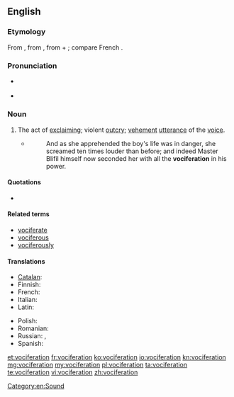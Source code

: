{{was wotd|2010|January|1}}
{{also|vocifération}}
==English==

===Etymology===
From {{etyl|la}} {{term|vociferatio|vōciferātiō|lang=la}}, from {{term|vociferor|vōciferor|shout|lang=la}}, from {{term|vox|vōx|voice|lang=la}} + {{term|fero|ferō|carry|lang=la}}; compare French {{term|vocifération|lang=fr}}.

===Pronunciation===
* {{a|UK}} {{IPA|/vəʊˌsɪf.əˈɹeɪ.ʃən/}}
* {{a|US}} {{IPA|/voʊˌsɪf.əˈɹeɪ.ʃən/}}

===Noun===
{{en-noun}}

# The act of [[exclaim]]ing; violent [[outcry]]; [[vehement]] [[utterance]] of the [[voice]].
#* {{RQ:Fielding Tom Jones|IV|iii}}
#*: And as she apprehended the boy's life was in danger, she screamed ten times louder than before; and indeed Master Blifil himself now seconded her with all the '''vociferation''' in his power.

====Quotations====
* {{seeCites}}

====Related terms====
* [[vociferate]]
* [[vociferous]]
* [[vociferously]]

====Translations====
{{trans-top|act of exclaiming; violent outcry}}
* [[Catalan]]: {{t-|ca|vociferació|f}}
* Finnish: {{t+|fi|huuto}}
* French: {{t+|fr|vocifération|f}}
* Italian: {{t+|it|urla}}
* Latin: {{t-|la|vociferatio|f|alt=vōciferātiō}}
{{trans-mid}}
* Polish: {{t+|pl|krzyk|m}}
* Romanian: {{t+|ro|vociferare|f}}
* Russian: {{t+|ru|крик|tr=krik}},  {{t+|ru|шум|tr=šum}}
* Spanish: {{t-|es|vociferación}}
{{trans-bottom}}

[[Category:en:Sound]]

[[et:vociferation]]
[[fr:vociferation]]
[[ko:vociferation]]
[[io:vociferation]]
[[kn:vociferation]]
[[mg:vociferation]]
[[my:vociferation]]
[[pl:vociferation]]
[[ta:vociferation]]
[[te:vociferation]]
[[vi:vociferation]]
[[zh:vociferation]]